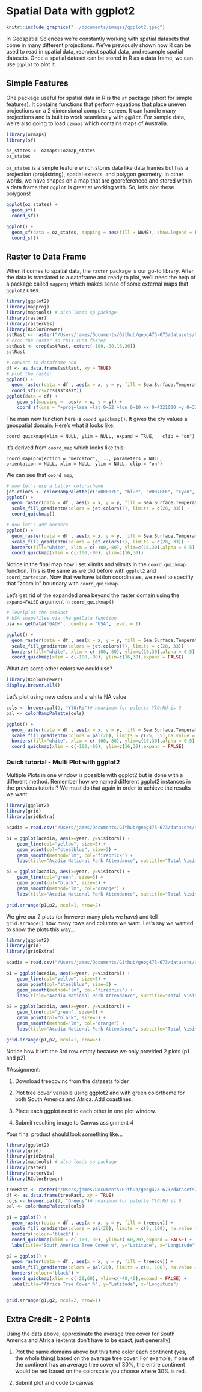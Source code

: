 # Spatial Data with ggplot2

```r
knitr::include_graphics("../documents/images/ggplot2.jpeg")  
```

In Geospatial Sciences we're constantly working with spatial datasets that come in many different projections. We've previously shown how R can be used to read in spatial data, reproject spatial data, and resample spatial datasets. Once a spatial dataset can be stored in R as a data frame, we can use `ggplot` to plot it. 

## Simple Features

One package useful for spatial data in R is the `sf` package (short for simple features). It contains functions that perform equations that place uneven projections on a 2 dimensional computer screen. It can handle many projections and is built to work seamlessly with `ggplot`. For sample data, we're also going to load `ozmaps` which contains maps of Australia.

```r
library(ozmaps)
library(sf)

oz_states <- ozmaps::ozmap_states
oz_states
```

`oz_states` is a simple feature which stores data like data frames but has a projection (proj4string), spatial extents, and polygon geometry. In other words, we have shapes on a map that are georeferenced and stored within a data frame that `ggplot` is great at working with. So, let's plot these polygons!

```r
ggplot(oz_states) + 
  geom_sf() + 
  coord_sf()

ggplot() + 
  geom_sf(data = oz_states, mapping = aes(fill = NAME), show.legend = FALSE) +
  coord_sf()
```


## Raster to Data Frame

When it comes to spatial data, the `raster` package is our go-to library. After the data is translated to a dataframe and ready to plot, we'll need the help of a package called `mapproj` which makes sense of some external maps that `ggplot2` uses.

```r
library(ggplot2)
library(mapproj)
library(maptools) # also loads sp package
library(raster)
library(rasterVis)
library(RColorBrewer)
sstRast <- raster("/Users/james/Documents/Github/geog473-673/datasets/GOES_R_ROLLING_1DAY_20190814.nc")
# crop the raster so this runs faster
sstRast <- crop(sstRast, extent(-100,-80,16,30))
sstRast

# convert to dataframe and 
df <- as.data.frame(sstRast, xy = TRUE) 
# plot the raster
ggplot() +
  geom_raster(data = df , aes(x = x, y = y, fill = Sea.Surface.Temperature)) + 
  coord_sf(crs=crs(sstRast))
ggplot(data = df) +
    geom_sf(mapping =  aes(x = x, y = y)) + 
    coord_sf(crs = "+proj=laea +lat_0=52 +lon_0=10 +x_0=4321000 +y_0=3210000 +ellps=GRS80 +units=m +no_defs ")
```

The main new function here is `coord_quickmap()`. It gives the x/y values a geospatial domain. Here's what it looks like:

`coord_quickmap(xlim = NULL, ylim = NULL, expand = TRUE,
  clip = "on")`
  
It's derived from `coord_map` which looks like this:

`coord_map(projection = "mercator", ..., parameters = NULL,
  orientation = NULL, xlim = NULL, ylim = NULL, clip = "on")`

We can see that `coord_map`, 
```r
# now let's use a better colorscheme
jet.colors <- colorRampPalette(c("#00007F", "blue", "#007FFF", "cyan", "#7FFF7F", "yellow", "#FF7F00", "red", "#7F0000"))
ggplot() +
  geom_raster(data = df , aes(x = x, y = y, fill = Sea.Surface.Temperature)) + 
  scale_fill_gradientn(colors = jet.colors(7), limits = c(28, 33)) + 
  coord_quickmap()

# now let's add borders
ggplot() +
  geom_raster(data = df , aes(x = x, y = y, fill = Sea.Surface.Temperature)) + 
  scale_fill_gradientn(colors = jet.colors(7), limits = c(28, 33)) + 
  borders(fill="white", xlim = c(-100,-80), ylim=c(16,30),alpha = 0.5) +
  coord_quickmap(xlim = c(-100,-80), ylim=c(16,30))
```

Notice in the final map how I set xlimits and ylimits in the `coord_quickmap` function. This is the same as we did before with `ggplot2` and `coord_cartesian`. Now that we have lat/lon coordinates, we need to specifiy that "zoom in" boundary with `coord_quickmap`. 

Let's get rid of the expanded area beyond the raster domain using the `expand=FALSE` argument in `coord_quickmap()`

```r

# levelplot the sstRast
# USA shapefiles via the getData function
usa <- getData('GADM', country = 'USA', level = 1)

ggplot() +
  geom_raster(data = df , aes(x = x, y = y, fill = Sea.Surface.Temperature)) + 
  scale_fill_gradientn(colors = jet.colors(7), limits = c(28, 33)) + 
  borders(fill="white", xlim = c(-100,-80), ylim=c(16,30),alpha = 0.5) +
  coord_quickmap(xlim = c(-100,-80), ylim=c(16,30),expand = FALSE)
```

What are some other colors we could use?
```r
library(RColorBrewer)
display.brewer.all()
```

Let's plot using new colors and a white NA value

```r
cols <- brewer.pal(9, "YlOrRd")# nmaximum for palette YlOrRd is 9
pal <- colorRampPalette(cols)

ggplot() +
  geom_raster(data = df , aes(x = x, y = y, fill = Sea.Surface.Temperature)) + 
  scale_fill_gradientn(colors = pal(20), limits = c(25, 35),na.value = "white") + 
  borders(fill="white", xlim = c(-100,-80), ylim=c(16,30),alpha = 0.5) +
  coord_quickmap(xlim = c(-100,-80), ylim=c(16,30),expand = FALSE)    

```

### Quick tutorial - Multi Plot with ggplot2

Multiple Plots in one window is possible with ggplot2 but is done with a different method. Remember how we named different ggplot2 instances in the previous tutorial? We must do that again in order to achieve the results we want. 

```r
library(ggplot2)
library(grid)
library(gridExtra)

acadia = read.csv("/Users/james/Documents/Github/geog473-673/datasets/acadia.csv")

p1 = ggplot(acadia, aes(x=year, y=visitors)) +
    geom_line(col="yellow", size=5) + 
    geom_point(col="steelblue", size=3) + 
    geom_smooth(method="lm", col="firebrick") +
    labs(title="Acadia National Park Attendance", subtitle="Total Visitors per year", y="Visitors", x="Year", caption="National Park Database")

p2 = ggplot(acadia, aes(x=year, y=visitors)) +
    geom_line(col="green", size=5) + 
    geom_point(col="black", size=3) + 
    geom_smooth(method="lm", col="orange") +
    labs(title="Acadia National Park Attendance", subtitle="Total Visitors per year", y="Visitors", x="Year", caption="National Park Database")

grid.arrange(p1,p2, ncol=1, nrow=2)
```

We give our 2 plots (or however many plots we have) and tell `grid.arrange()` how many rows and columns we want. Let's say we wanted to show the plots this way...

```r
library(ggplot2)
library(grid)
library(gridExtra)

acadia = read.csv("/Users/james/Documents/Github/geog473-673/datasets/acadia.csv")

p1 = ggplot(acadia, aes(x=year, y=visitors)) +
    geom_line(col="yellow", size=5) + 
    geom_point(col="steelblue", size=3) + 
    geom_smooth(method="lm", col="firebrick") +
    labs(title="Acadia National Park Attendance", subtitle="Total Visitors per year", y="Visitors", x="Year", caption="National Park Database")

p2 = ggplot(acadia, aes(x=year, y=visitors)) +
    geom_line(col="green", size=5) + 
    geom_point(col="black", size=3) + 
    geom_smooth(method="lm", col="orange") +
    labs(title="Acadia National Park Attendance", subtitle="Total Visitors per year", y="Visitors", x="Year", caption="National Park Database")

grid.arrange(p1,p2, ncol=1, nrow=3)
```

Notice how it left the 3rd row empty because we only provided 2 plots (p1 and p2).

#Assignment:

1. Download treecov.nc from the datasets folder

2. Plot tree cover variable using ggplot2 and with green colortheme for both South America and Africa. Add coastlines.

3. Place each ggplot next to each other in one plot window. 

4. Submit resulting image to Canvas assignment 4



Your final product should look something like...

```r
library(ggplot2)
library(grid)
library(gridExtra)
library(maptools) # also loads sp package
library(raster)
library(rasterVis)
library(RColorBrewer)

treeRast <- raster("/Users/james/Documents/Github/geog473-673/datasets/treecov.nc")
df <- as.data.frame(treeRast, xy = TRUE) 
cols <- brewer.pal(9, "Greens")# nmaximum for palette YlOrRd is 9
pal <- colorRampPalette(cols)

g1 = ggplot() +
  geom_raster(data = df , aes(x = x, y = y, fill = treecov)) + 
  scale_fill_gradientn(colors = pal(20), limits = c(0, 100), na.value = "white") + 
  borders(colour='black') + 
  coord_quickmap(xlim = c(-100,-30), ylim=c(-60,20),expand = FALSE) +
  labs(title="South America Tree Cover %", y="Latitude", x="Longitude")

g2 = ggplot() +
  geom_raster(data = df , aes(x = x, y = y, fill = treecov)) + 
  scale_fill_gradientn(colors = pal(20), limits = c(0, 100), na.value = "white") + 
  borders(colour='black') + 
  coord_quickmap(xlim = c(-20,60), ylim=c(-40,40),expand = FALSE) +
  labs(title="Africa Tree Cover %", y="Latitude", x="Longitude")


grid.arrange(g1,g2, ncol=2, nrow=1)
```


## Extra Credit - 2 Points

Using the data above, approximate the average tree cover for South America and Africa (extents don't have to be exact, just generally)

1) Plot the same domains above but this time color each continent (yes, the whole thing) based on the average tree cover. For example, if one of the continent has an average tree cover of 30%, the entire continent would be red based on the colorscale you choose where 30% is red. 

2) Submit plot and code to canvas 